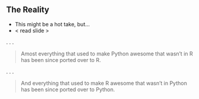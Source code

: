 ## The Reality

::: {.notes}

- This might be a hot take, but...
- < read slide >

:::

. . .

> Amost everything that used to make Python awesome that wasn't in R has been since ported over to R.

. . .

> And everything that used to make R awesome that wasn't in Python has been since ported over to Python.